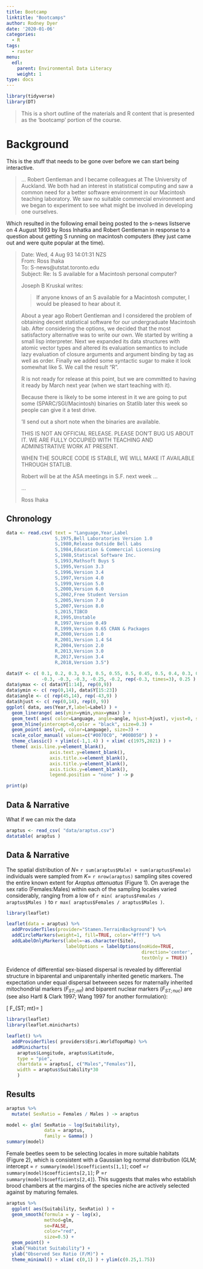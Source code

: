 ```yaml
---
title: Bootcamp
linktitle: "Bootcamps"
author: Rodney Dyer
date: '2020-01-06'
categories:
  - R
tags:
  - raster
menu:
  edl:
    parent: Environmental Data Literacy
    weight: 1
type: docs
---
```


```r
library(tidyverse)
library(DT)
```


> This is a short outline of the materials and R content that is presented as the 'bootcamp' portion of the course.


# Background 

This is the stuff that needs to be gone over before we can start being interactive.  

> ... Robert Gentleman and I became colleagues at The University of Auckland. We both had an interest in statistical computing and saw a common need for a better software environment in our Macintosh teaching laboratory. We saw no suitable commercial environment and we began to experiment to see what might be involved in developing one ourselves.

Which resulted in the following email being posted to the s-news listserve on 4 August 1993 by Ross Inhatka and Robert Gentleman in response to a question about getting S running on macintosh computers (they just came out and were quite popular at the time).


> Date: Wed, 4 Aug 93 14:01:31 NZS  
> From: Ross Ihaka   
> To: S-news@utstat.toronto.edu  
> Subject: Re: Is  S  available for a Macintosh personal computer?  
> 
> Joseph B Kruskal writes:
> 
> > If anyone knows of an S available for a Macintosh computer, I
> would be pleased to hear about it. 
> 
> About a year ago Robert Gentleman and I considered the problem of
> obtaining decent statistical software for our undergraduate
> Macintosh lab.  After considering the options, we decided that
> the most satisfactory alternative was to write our own.  We
> started by writing a small lisp interpreter.  Next we expanded
> its data structures with atomic vector types and altered its
> evaluation semantics to include lazy evaluation of closure
> arguments and argument binding by tag as well as order.  Finally
> we added some syntactic sugar to make it look somewhat like S.
> We call the result "R".
> 
> R is not ready for release at this point, but we are committed to
> having it ready by March next year (when we start teaching with
> it).
> 
> Because there is likely to be some interest in it we are going to
> put some (SPARC/SGI/Macintosh) binaries on Statlib later this
> week so people can give it a test drive.
> 
> 'll send out a short note when the binaries are available.
> 
> THIS IS NOT AN OFFICIAL RELEASE.  PLEASE DON'T BUG US ABOUT IT.
> WE ARE FULLY OCCUPIED WITH TEACHING AND ADMINISTRATIVE WORK AT
> PRESENT.
> 
> WHEN THE SOURCE CODE IS STABLE, WE WILL MAKE IT AVAILABLE THROUGH
> STATLIB.
> 
> Robert will be at the ASA meetings in S.F. next week ...
>
> ...
> 
> Ross Ihaka


## Chronology


```r
data <- read.csv( text = "Language,Year,Label
                  S,1975,Bell Laboratories Version 1.0
                  S,1980,Release Outside Bell Labs
                  S,1984,Education & Commercial Licensing
                  S,1988,Statiscal Software Inc.
                  S,1993,Mathsoft Buys S
                  S,1995,Version 3.3
                  S,1996,Version 3.4
                  S,1997,Version 4.0
                  S,1999,Version 5.0
                  S,2000,Version 6.0
                  S,2002,Free Student Version
                  S,2005,Version 7.0
                  S,2007,Version 8.0
                  S,2015,TIBCO
                  R,1995,Unstable
                  R,1997,Version 0.49
                  R,1999,Version 0.65 CRAN & Packages
                  R,2000,Version 1.0
                  R,2001,Version 1.4 S4
                  R,2004,Version 2.0
                  R,2013,Version 3.0
                  R,2017,Version 3.4
                  R,2018,Version 3.5")

data$Y <- c( 0.1, 0.2, 0.3, 0.3, 0.5, 0.55, 0.5, 0.45, 0.5, 0.4, 0.3, 0.2, 0.1, 0.1,
             -0.3, -0.3, -0.3, -0.25, -0.2, rep(-0.3, times=3), 0.25 )
data$ymax <- c( data$Y[1:14], rep(0,9))
data$ymin <- c( rep(0,14), data$Y[15:23])
data$angle <- c( rep(45,14), rep(-43,9) )
data$hjust <- c( rep(0,14), rep(0, 9))
ggplot( data, aes(Year,Y,label=Label) ) + 
  geom_linerange( aes(ymin=ymin,ymax=ymax) ) +
  geom_text( aes( color=Language, angle=angle, hjust=hjust), vjust=0, size=3) +
  geom_hline(yintercept=0,color = "black", size=0.3) + 
  geom_point( aes(y=0, color=Language), size=3) + 
  scale_color_manual( values=c("#0070C0", "#00B050") ) + 
  theme_classic() + ylim(c(-1,1.4) ) + xlim( c(1975,2021) ) + 
  theme( axis.line.y=element_blank(),
                axis.text.y=element_blank(),
                axis.title.x=element_blank(),
                axis.title.y=element_blank(),
                axis.ticks.y=element_blank(),
                legend.position = "none" ) -> p

print(p)
```


## Data & Narrative

What if we can mix the data

```r
araptus <- read_csv( "data/araptus.csv")
datatable( araptus )
```



## Data & Narrative 

The spatial distribution of $N =$ `r sum(araptus$Male) + sum(araptus$Female)` individuals were sampled from $K =$ `r nrow(araptus)` sampling sites covered the entire known extent for *Araptus attenuatus* (Figure 1).  On average the sex ratio (Females:Males) within each of the sampling locales varied considerably, ranging from a low of `r min( araptus$Females / araptus$Males )` to `r max( araptus$Females / araptus$Males )`.

```r
library(leaflet) 

leaflet(data = araptus) %>%
  addProviderTiles(provider="Stamen.TerrainBackground") %>%
  addCircleMarkers(weight=1, fill=TRUE, color="#fff") %>%
  addLabelOnlyMarkers(label=~as.character(Site), 
                      labelOptions = labelOptions(noHide=TRUE,
                                                  direction='center',
                                                  textOnly = TRUE))


```

Evidence of differential sex-biased dispersal is revealed by differential structure in biparental and uniparentally inherited genetic markers.  The expectation under equal dispersal betweeen sezes for maternally inherited mitochondrial markers ($F_{ST;mt}$) and biparent nuclear markers ($F_{ST; nuc}$) are (see also Hartl & Clark 1997; Wang 1997 for another formulation):

\[
F_{ST; mt}= \frac{8 F_{ST;nuc}}{1 + 7 F_{ST; nuc} }
\]



```r
library(leaflet)
library(leaflet.minicharts)

leaflet() %>%
  addProviderTiles( providers$Esri.WorldTopoMap) %>%
  addMinicharts( 
    araptus$Longitude, araptus$Latitude,
    type = "pie",
    chartdata = araptus[, c("Males","Females")],
    width = araptus$Suitability*30
    )

```


## Results

```r
araptus %>%
  mutate( SexRatio = Females / Males ) -> araptus

model <- glm( SexRatio ~ log(Suitability), 
              data = araptus,
              family = Gamma() )
summary(model)
```

Female beetles seem to be selecting locales in more suitable habitats (Figure 2), which is consistent with a Gaussian log normal distribution (GLM; intercept = `r summary(model)$coefficients[1,1]`; coef =`r summary(model)$coefficients[2,1]`; P =`r summary(model)$coefficients[2,4]`).  This suggests that males who establish brood chambers at the margins of the species niche are actively selected against by maturing females.

```r
araptus %>%
  ggplot( aes(Suitability, SexRatio) ) + 
  geom_smooth(formula = y ~ log(x), 
              method=glm, 
              se=FALSE, 
              color="red",
              size=0.5) +
  geom_point() +
  xlab("Habitat Suitability") +
  ylab("Observed Sex Ratio (F/M)") +
  theme_minimal() + xlim( c(0,1) ) + ylim(c(0.25,1.75))
```





